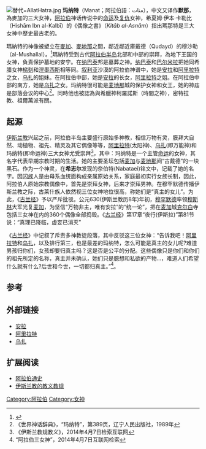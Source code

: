 [[File:AllatHatra.jpg|替代=AllatHatra.jpg]]
'''玛纳特'''（Manat；阿拉伯語：منات），中文又译作'''默那'''，為麥加的三大女神，[[阿拉伯|阿拉伯]]神话传说中的[[命运|命运]]及[[复仇|复仇]]女神，希夏姆·伊本·卡勒比（Hishām Ibn al-Kalbī）的《偶像之書》（''Kitāb al-Asnām''）指出瑪那特是三大女神中歷史最古老的。

瑪納特的神像被塑立在[[麥加|麥加]]、[[麦地那|麥地那]]之間，鄰近鄰近庫戴德（Qudayd）的穆沙勒（al-Mushallal）。<ref>{{Cite web|url=http://dx.doi.org/10.1163/ejb1573-3912_1|title=Encyclopaedia of Islam, First Edition (1913-1936)|accessdate=2019-01-14|work=Encyclopaedia of Islam, First Edition (1913-1936)|archive-date=2020-05-17|archive-url=https://web.archive.org/web/20200517052137/https://referenceworks.brillonline.com/browse/encyclopaedia-of-islam-1|dead-url=no}}</ref>瑪納特受到古代[[阿拉伯半岛|阿拉伯半岛]]北部和中部的崇拜，為地下王国的女神，負責保护墓地的安宁。在[[纳巴泰|纳巴泰]]邦是墓葬之神。[[纳巴泰|纳巴泰]]和[[巴尔米拉|巴尔米拉]]把她同希腊女神[[梯刻|梯刻]]和[[涅墨西斯|涅墨西斯]]相等同。[[叙利亚|叙利亚]]沙漠的阿拉伯神谱中，她是[[安拉|安拉]]和[[阿勒特_(神话)|阿里拉特]]之女，[[乌札|乌扎]]的姐妹。在阿拉伯中部，她是[[安拉|安拉]]的长女，[[阿勒特_(神话)|阿里拉特]]之姐。在阿拉伯中部的南方，她是[[乌札|乌扎]]之女。玛纳特很可能是[[麦地那|麦地那]]城的保护女神和女王，她的神庙是部落会议的中心<ref>《世界神话辞典》，“玛纳特”，第389页，辽宁人民出版社，1989年</ref>。同時他也被認為與希臘神柯羅諾斯（時間之神），密特拉教、祖爾萬派有關。


== 起源 ==
[[伊斯兰教|伊斯兰教]]兴起之前，阿拉伯半岛主要盛行原始多神教，相信万物有灵，膜拜大自然、动植物、祖先、精灵及其它偶像等等，[[阿勒特_(神话)|阿里拉特]](太阳神)、[[乌札|乌扎]](即万能神)和玛纳特(即命运神)三大女神尤受崇拜<ref>《伊斯兰教规教义》，2014年4月7日检索互联网</ref>，其中：玛纳特是一个主管[[命运|命运]]的女神，其名字代表早期宗教时期的生活。她的主要圣坛包括[[麦加|麦加]]与[[麦地那|麦地那]]间“古戴德”的一块黑石。作为一个神灵，在'''希志尔'''发现的奈伯特(Nabataei)铭文中，记载了她的名字。因[[闪族|闪族]]人是由母系血统面构成亲属原始关系，家庭最初实行女族长制，因此，阿拉伯人原始宗教偶像中，首先是崇拜女神，后来才崇拜男神。在穆罕默德传播伊斯兰教之际，古莱什族人依然视三位女神地位很高，称她们是“真主的女儿”。为此，《[[古兰经|古兰经]]》予以严斥批驳。公元630(伊斯兰教历8年)年初，[[穆罕默德|穆罕默德]]率领[[穆斯林|穆斯林]]大军光复[[麦加|麦加]]，为坚信“万物非主，唯有安拉”的“统一论”，把在[[麦加|麦加]]城[[克尔白|克尔白]]寺包括三女神在内的360个偶像全部捣毁。《[[古兰经|古兰经]]》第17章“夜行(伊斯拉)”第81节说：“真理已降临，虚妄已消灭”

《[[古兰经|古兰经]]》中记叙了斥责多神教徒段落，其中反驳这三位女神：“告诉我吧！[[阿勒特_(神话)|阿里拉特]]和[[乌札|乌扎]]，以及排行第三，也是最差的玛纳特，怎么可能是真主的女儿呢?难道男孩归你们，女孩却要归真主吗？这是否是公平的分配。这些偶像只是你们和你们的祖先所定的名称，真主并未确认，她们只是臆想和私欲的产物...，难道人们希望什么就有什么?后世和今世，一切都归真主。”<ref>“阿拉伯三女神”，2014年4月7日互联网检索</ref>。

== 参考 ==
{{reflist}}

==外部链接==
* [[安拉|安拉]]
* [[阿勒特_(神话)|阿里拉特]]
* [[乌札|乌扎]]

==扩展阅读==
* [[阿拉伯通史|阿拉伯通史]]
* [[伊斯兰教的教义教规|伊斯兰教的教义教规]]

[[Category:阿拉伯|Category:阿拉伯]]
[[Category:女神|Category:女神]]